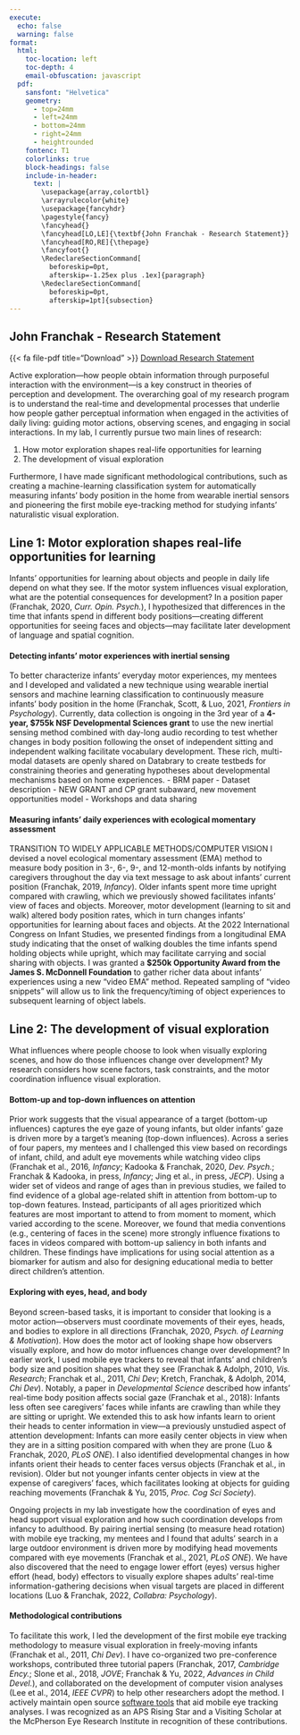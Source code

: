 ```yaml
--- 
execute:
  echo: false
  warning: false
format:
  html:
    toc-location: left
    toc-depth: 4
    email-obfuscation: javascript
  pdf: 
    sansfont: "Helvetica"
    geometry:
      - top=24mm
      - left=24mm
      - bottom=24mm
      - right=24mm
      - heightrounded
    fontenc: T1
    colorlinks: true
    block-headings: false
    include-in-header: 
      text: |
        \usepackage{array,colortbl}
        \arrayrulecolor{white}
        \usepackage{fancyhdr}
        \pagestyle{fancy}
        \fancyhead{}
        \fancyhead[LO,LE]{\textbf{John Franchak - Research Statement}}
        \fancyhead[RO,RE]{\thepage}
        \fancyfoot{}
        \RedeclareSectionCommand[
          beforeskip=0pt,
          afterskip=-1.25ex plus .1ex]{paragraph}
        \RedeclareSectionCommand[
          beforeskip=0pt,
          afterskip=1pt]{subsection}
---
```


::: {.content-visible when-format="html"}
# John Franchak - Research Statement 
{{< fa file-pdf title="Download" >}} [Download Research Statement](https://padlab.ucr.edu/Franchak_Research.pdf)
:::

\thispagestyle{fancy}

Active exploration---how people obtain information through purposeful interaction with the environment---is a key construct in theories of perception and development. The overarching goal of my research program is to understand the real-time and developmental processes that underlie how people gather perceptual information when engaged in the activities of daily living: guiding motor actions, observing scenes, and engaging in social interactions. In my lab, I currently pursue two main lines of research: 

1. How motor exploration shapes real-life opportunities for learning
2. The development of visual exploration

Furthermore, I have made significant methodological contributions, such as creating a machine-learning classification system for automatically measuring infants' body position in the home from wearable inertial sensors and pioneering the first mobile eye-tracking method for studying infants’ naturalistic visual exploration.
<!-- I support open science by developing and sharing research software and by contributing datasets to Databrary and OSF repositories. -->

## Line 1: Motor exploration shapes real-life opportunities for learning

Infants' opportunities for learning about objects and people in daily life depend on what they see. If the motor system influences visual exploration, what are the potential consequences for development? In a position paper (Franchak, 2020, *Curr. Opin. Psych.*), I hypothesized that differences in the time that infants spend in different body positions---creating different opportunities for seeing faces and objects---may facilitate later development of language and spatial cognition.

#### Detecting infants' motor experiences with inertial sensing

To better characterize infants' everyday motor experiences, my mentees and I developed and validated a new technique using wearable inertial sensors and machine learning classification to continuously measure infants' body position in the home (Franchak, Scott, & Luo, 2021, *Frontiers in Psychology*). Currently, data collection is ongoing in the 3rd year of a **4-year, $755k NSF Developmental Sciences grant** to use the new inertial sensing method combined with day-long audio recording to test whether changes in body position following the onset of independent sitting and independent walking facilitate vocabulary development. These rich, multi-modal datasets are openly shared on Databrary to create testbeds for constraining theories and generating hypotheses about developmental mechanisms based on home experiences. 
- BRM paper
- Dataset description
- NEW GRANT and CP grant subaward, new movement opportunities model
- Workshops and data sharing


#### Measuring infants' daily experiences with ecological momentary assessment

TRANSITION TO WIDELY APPLICABLE METHODS/COMPUTER VISION
I devised a novel ecological momentary assessment (EMA) method to measure body position in 3-, 6-, 9-, and 12-month-olds infants by notifying caregivers throughout the day via text message to ask about infants’ current position (Franchak, 2019, *Infancy*). Older infants spent more time upright compared with crawling, which we previously showed facilitates infants' view of faces and objects. Moreover, motor development (learning to sit and walk) altered body position rates, which in turn changes infants’ opportunities for learning about faces and objects. At the 2022 International Congress on Infant Studies, we presented findings from a longitudinal EMA study indicating that the onset of walking doubles the time infants spend holding objects while upright, which may facilitate carrying and social sharing with objects. I was granted a **$250k Opportunity Award from the James S. McDonnell Foundation** to gather richer data about infants' experiences using a new "video EMA" method. Repeated sampling of "video snippets" will allow us to link the frequency/timing of object experiences to subsequent learning of object labels.

<!-- As an extension of my interest in everyday experience, I am part of a UCR Center for Health Disparities Research Grant to investigate how home experiences contribute to psychopathology and anxiety in Latinx youth. Latinx youth are at disproportionate risk for anxiety. Characterizing the contextual and sociocultural factors that surround the development of anxiety in this population can facilitate preventative measures and interventions aimed at reducing societal inequities in mental health.  -->



## Line 2: The development of visual exploration

What influences where people choose to look when visually exploring scenes, and how do those influences change over development? My research considers how scene factors, task constraints, and the motor coordination influence visual exploration.

#### Bottom-up and top-down influences on attention 

Prior work suggests that the visual appearance of a target (bottom-up influences) captures the eye gaze of young infants, but older infants' gaze is driven more by a target's meaning (top-down influences). Across a series of four papers, my mentees and I challenged this view based on recordings of infant, child, and adult eye movements while watching video clips (Franchak et al., 2016, *Infancy*; Kadooka & Franchak, 2020, *Dev. Psych.*; Franchak & Kadooka, in press, *Infancy*; Jing et al., in press, *JECP*). Using a wider set of videos and range of ages than in previous studies, we failed to find evidence of a global age-related shift in attention from bottom-up to top-down features. Instead, participants of all ages prioritized which features are most important to attend to from moment to moment, which varied according to the scene. Moreover, we found that media conventions (e.g., centering of faces in the scene) more strongly influence fixations to faces in videos compared with bottom-up saliency in both infants and children. These findings have implications for using social attention as a biomarker for autism and also for designing educational media to better direct children's attention.

#### Exploring with eyes, head, and body 

Beyond screen-based tasks, it is important to consider that looking is a motor action---observers must coordinate movements of their eyes, heads, and bodies to explore in all directions (Franchak, 2020, *Psych. of Learning & Motivation*). How does the motor act of looking shape how observers visually explore, and how do motor influences change over development? In earlier work, I used mobile eye trackers to reveal that infants' and children's body size and position shapes what they see (Franchak & Adolph, 2010, *Vis. Research*; Franchak et al., 2011, *Chi Dev*; Kretch, Franchak, & Adolph, 2014, *Chi Dev*). Notably, a paper in *Developmental Science* described how infants' real-time body position affects social gaze (Franchak et al., 2018): Infants less often see caregivers’ faces while infants are crawling than while they are sitting or upright. We extended this to ask how infants learn to orient their heads to center information in view---a previously unstudied aspect of attention development: Infants can more easily center objects in view when they are in a sitting position compared with when they are prone (Luo & Franchak, 2020, *PLoS ONE*). I also identified developmental changes in how infants orient their heads to center faces versus objects (Franchak et al., in revision). Older but not younger infants center objects in view at the expense of caregivers’ faces, which facilitates looking at objects for guiding reaching movements (Franchak & Yu, 2015, *Proc. Cog Sci Society*). 

<!-- ![Left: Infant wearing mobile eye tracker; cameras capture the eye and field of view. Right: Differences in visual experiences of objects for infants in sitting versus prone postures.](images/et-fov.pdf) -->

Ongoing projects in my lab investigate how the coordination of eyes and head support visual exploration and how such coordination develops from infancy to adulthood. By pairing inertial sensing (to measure head rotation) with mobile eye tracking, my mentees and I found that adults' search in a large outdoor environment is driven more by modifying head movements compared with eye movements (Franchak et al., 2021, *PLoS ONE*). We have also discovered that the need to engage lower effort (eyes) versus higher effort (head, body) effectors to visually explore shapes adults' real-time information-gathering decisions when visual targets are placed in different locations (Luo & Franchak, 2022, *Collabra: Psychology*).

#### Methodological contributions 

To facilitate this work, I led the development of the first mobile eye tracking methodology to measure visual exploration in freely-moving infants (Franchak et al., 2011, *Chi Dev*). I have co-organized two pre-conference workshops, contributed three tutorial papers (Franchak, 2017, *Cambridge Ency.*; Slone et al., 2018, *JOVE*; Franchak & Yu, 2022, *Advances in Child Devel.*), and collaborated on the development of computer vision analyses (Lee et al., 2014, *IEEE CVPR*) to help other researchers adopt the method. I actively maintain open source [software tools](https://padlab.ucr.edu/Tools.html) that aid mobile eye tracking analyses. I was recognized as an APS Rising Star and a Visiting Scholar at the McPherson Eye Research Institute in recognition of these contributions.



<!-- ## Line 3: Exploratory behavior calibrates perception of action possibilities -->

<!-- Possibilities for action depend on the fit between the body and the environment. For example, whether it is possible to walk under a tree branch without hitting the head depends on body height relative to the height of the branch. Perceiving possibilities for action is a challenge because bodies change in size, requiring *recalibration* of perception.  -->

<!-- #### Real-time learning from exploratory practice  -->

<!-- My studies reveal that successful recalibration to changes in body size depends on whether people explore in ways that generate information about how action possibilities have changed. My mentees and I published 5 papers while at UCR to disentangle *why* practice performing an action leads to recalibration for some actions but not for others (Franchak, 2017, *APP*; Labinger et al., 2018, *PLoS ONE*; Franchak & Somoano, 2018, *EBR*; Franchak, 2020, *QJEP*; Gagnon et al., 2021, *IEEE VR*). Does practice simply provide a way to generate movement experience, or is outcome feedback (successfully performing vs. failing) important for recalibration? In a "squeezing through doorways task", I found that participants who only received movement experience without outcome feedback (walking around the lab and pressing the backpack against a wall) failed to recalibrate, suggesting that practice recalibrates perception because it provides outcome feedback. In later papers we showed that the role of outcome feedback is task-dependent: Outcome feedback does not calibrate perception in a fitting (compared to squeezing) version of the task, and the role of feedback differs for judgments of vertical versus horizontal reaching. -->

<!-- #### Development of exploration for perceptual-motor recalibration -->

<!-- Perception of possibilities for action improves through infancy and childhood (Franchak & Adolph, 2012, *Dev Psych*; Ishak et al., 2014, *JECP*). More recently, I showed that the ability to **recalibrate** improves from 4 to 11 years (Franchak, 2019, *JECP*). Although 11-year-olds show an adult-like ability to perceive their unaltered abilities, they lag behind adults in a recalibration task. My work implies that changes in body size may increase the likelihood of motor errors; children’s deficit in recalibration may contribute to higher rates of accidental injury in childhood.  -->
